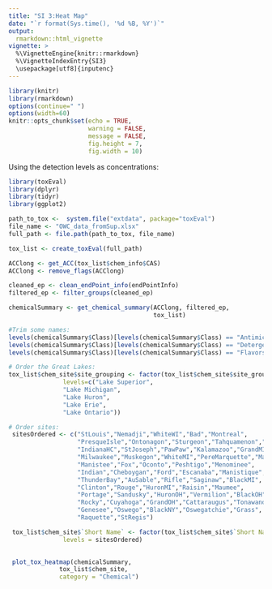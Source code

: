 ```yaml
---
title: "SI 3:Heat Map"
date: "`r format(Sys.time(), '%d %B, %Y')`"
output: 
  rmarkdown::html_vignette
vignette: >
  %\VignetteEngine{knitr::rmarkdown}
  %\VignetteIndexEntry{SI3}
  \usepackage[utf8]{inputenc}
---
```



```r
library(knitr)
library(rmarkdown)
options(continue=" ")
options(width=60)
knitr::opts_chunk$set(echo = TRUE,
                      warning = FALSE,
                      message = FALSE,
                      fig.height = 7,
                      fig.width = 10)
```

Using the detection levels as concentrations:


```r
library(toxEval)
library(dplyr)
library(tidyr)
library(ggplot2)

path_to_tox <-  system.file("extdata", package="toxEval")
file_name <- "OWC_data_fromSup.xlsx"
full_path <- file.path(path_to_tox, file_name)

tox_list <- create_toxEval(full_path)

ACClong <- get_ACC(tox_list$chem_info$CAS)
ACClong <- remove_flags(ACClong)

cleaned_ep <- clean_endPoint_info(endPointInfo)
filtered_ep <- filter_groups(cleaned_ep)

chemicalSummary <- get_chemical_summary(ACClong, filtered_ep,
                                        tox_list)

#Trim some names:
levels(chemicalSummary$Class)[levels(chemicalSummary$Class) == "Antimicrobial Disinfectants"] <- "Antimicrobial"
levels(chemicalSummary$Class)[levels(chemicalSummary$Class) == "Detergent Metabolites"] <- "Detergent"
levels(chemicalSummary$Class)[levels(chemicalSummary$Class) == "Flavors and Fragrances"] <- "Flavor/Fragrance"

# Order the Great Lakes:
tox_list$chem_site$site_grouping <- factor(tox_list$chem_site$site_grouping,
               levels=c("Lake Superior",
               "Lake Michigan",
               "Lake Huron",
               "Lake Erie",
               "Lake Ontario"))

# Order sites:
 sitesOrdered <- c("StLouis","Nemadji","WhiteWI","Bad","Montreal",
                   "PresqueIsle","Ontonagon","Sturgeon","Tahquamenon","Burns",
                   "IndianaHC","StJoseph","PawPaw","Kalamazoo","GrandMI",
                   "Milwaukee","Muskegon","WhiteMI","PereMarquette","Manitowoc",
                   "Manistee","Fox","Oconto","Peshtigo","Menominee",
                   "Indian","Cheboygan","Ford","Escanaba","Manistique",
                   "ThunderBay","AuSable","Rifle","Saginaw","BlackMI",
                   "Clinton","Rouge","HuronMI","Raisin","Maumee",
                   "Portage","Sandusky","HuronOH","Vermilion","BlackOH",
                   "Rocky","Cuyahoga","GrandOH","Cattaraugus","Tonawanda",
                   "Genesee","Oswego","BlackNY","Oswegatchie","Grass",
                   "Raquette","StRegis")

 tox_list$chem_site$`Short Name` <- factor(tox_list$chem_site$`Short Name`,
               levels = sitesOrdered)

   
 plot_tox_heatmap(chemicalSummary,
              tox_list$chem_site,
              category = "Chemical")

```